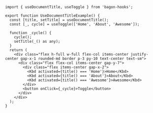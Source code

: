 ```tsx
import { useDocumentTitle, useToggle } from 'bagon-hooks';

export function UseDocumentTitleExample() {
  const [title, setTitle] = useDocumentTitle();
  const [_, cycle] = useToggle(['Home', 'About', 'Awesome']);

  function _cycle() {
    cycle();
    setTitle(_() as any);
  }
  return (
    <div class="flex h-full w-full flex-col items-center justify-center gap-x-1 rounded-md border p-3 py-10 text-center text-sm">
      <div class="flex flex-col items-center gap-y-7">
        <div class="flex items-center gap-x-2">
          <Kbd activated={title() === 'Home'}>Home</Kbd>
          <Kbd activated={title() === 'About'}>About</Kbd>
          <Kbd activated={title() === 'Awesome'}>Awesome</Kbd>
        </div>
        <button onClick={_cycle}>Toggle</button>
      </div>
    </div>
  );
}
```
